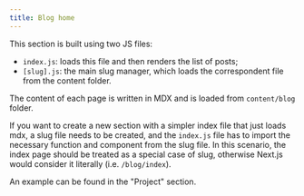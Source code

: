 ```yaml
---
title: Blog home
---
```


This section is built using two JS files:

-   `index.js`: loads this file and then renders the list of posts;
-   `[slug].js`: the main slug manager, which loads the correspondent file from the content folder.

The content of each page is written in MDX and is loaded from `content/blog` folder.

If you want to create a new section with a simpler index file that just loads mdx,
a slug file needs to be created, and the `index.js` file
has to import the necessary function and component from the slug file.
In this scenario, the index page should be treated as a special case of slug,
otherwise Next.js would consider it literally (i.e. `/blog/index`).

An example can be found in the "Project" section.
